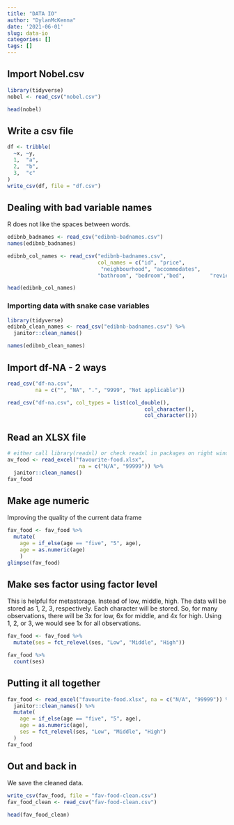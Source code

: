 ```yaml
---
title: "DATA IO"
author: "DylanMcKenna"
date: '2021-06-01'
slug: data-io
categories: []
tags: []
---
```



## Import Nobel.csv

```r
library(tidyverse)
nobel <- read_csv("nobel.csv")

head(nobel)
```

## Write a csv file 

```r

df <- tribble(
  ~x, ~y,
  1,  "a",
  2,  "b",
  3,  "c"
)
write_csv(df, file = "df.csv")
```

## Dealing with bad variable names

R does not like the spaces between words.

```r

edibnb_badnames <- read_csv("edibnb-badnames.csv")
names(edibnb_badnames)

edibnb_col_names <- read_csv("edibnb-badnames.csv",
                             col_names = c("id", "price", 
                              "neighbourhood", "accommodates",
                             "bathroom", "bedroom","bed",        "review_scores_rating",                                          "n_reviews", "url"))

head(edibnb_col_names)
```

### Importing data with snake case variables

```r
library(tidyverse)
edibnb_clean_names <- read_csv("edibnb-badnames.csv") %>%
  janitor::clean_names()

names(edibnb_clean_names)
```

## Import df-NA  - 2 ways
```r
read_csv("df-na.csv", 
         na = c("", "NA", ".", "9999", "Not applicable"))

read_csv("df-na.csv", col_types = list(col_double(), 
                                            col_character(), 
                                            col_character()))
```


## Read an XLSX file

```r
# either call library(readxl) or check readxl in packages on right window
av_food <- read_excel("favourite-food.xlsx",
                       na = c("N/A", "99999")) %>%
  janitor::clean_names()
fav_food
```

## Make age numeric

Improving the quality of the current data frame

```r
fav_food <- fav_food %>%
  mutate(
    age = if_else(age == "five", "5", age),
    age = as.numeric(age)
    )
glimpse(fav_food)

```

## Make ses factor using factor level

This is helpful for metastorage. Instead of low, middle, high.
The data will be stored as 1, 2, 3, respectively. Each character will be stored. So, for many observations, there will be 3x for low, 6x for middle, and 4x for high. Using 1, 2, or 3, we would see 1x for all observations.

```r
fav_food <- fav_food %>%
  mutate(ses = fct_relevel(ses, "Low", "Middle", "High"))

fav_food %>%
  count(ses)
```






## Putting it all together
```r
fav_food <- read_excel("favourite-food.xlsx", na = c("N/A", "99999")) %>%
  janitor::clean_names() %>%
  mutate(
    age = if_else(age == "five", "5", age), 
    age = as.numeric(age),
    ses = fct_relevel(ses, "Low", "Middle", "High")
  )
fav_food
```

## Out and back in

We save the cleaned data.

```r
write_csv(fav_food, file = "fav-food-clean.csv")
fav_food_clean <- read_csv("fav-food-clean.csv")

head(fav_food_clean)
```



